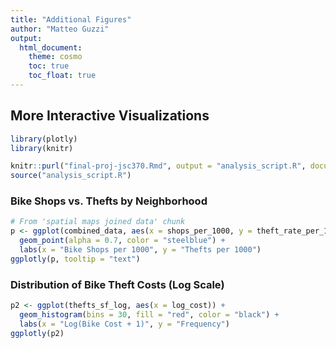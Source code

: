 ```yaml
---
title: "Additional Figures"
author: "Matteo Guzzi"
output:
  html_document:
    theme: cosmo
    toc: true
    toc_float: true
---
```



## More Interactive Visualizations
```r
library(plotly)
library(knitr)

knitr::purl("final-proj-jsc370.Rmd", output = "analysis_script.R", documentation = 0, quiet = TRUE) # convert rmd to R
source("analysis_script.R")

```


### Bike Shops vs. Thefts by Neighborhood
```r
# From 'spatial maps joined data' chunk
p <- ggplot(combined_data, aes(x = shops_per_1000, y = theft_rate_per_1000, size = pop2016, text = neighborhood)) +
  geom_point(alpha = 0.7, color = "steelblue") +
  labs(x = "Bike Shops per 1000", y = "Thefts per 1000")
ggplotly(p, tooltip = "text")
```


### Distribution of Bike Theft Costs (Log Scale)
```r
p2 <- ggplot(thefts_sf_log, aes(x = log_cost)) +
  geom_histogram(bins = 30, fill = "red", color = "black") +
  labs(x = "Log(Bike Cost + 1)", y = "Frequency")
ggplotly(p2)
```

